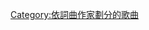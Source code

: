 {{Category explanation|'''{{link-en|賈斯汀·特蘭特|Justin Tranter}}'''創作或聯合創作的歌曲}}

[[Category:依詞曲作家劃分的歌曲|Category:依詞曲作家劃分的歌曲]]